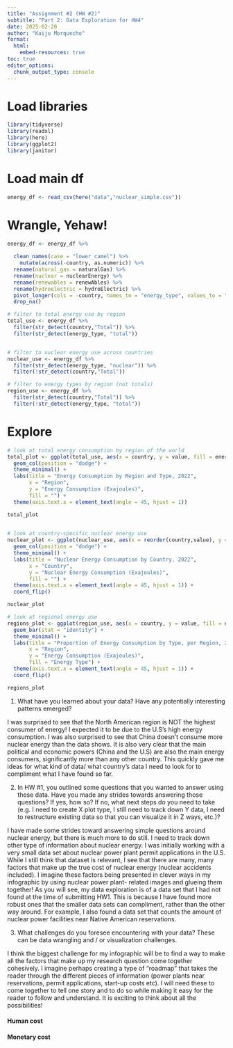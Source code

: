 ```yaml
---
title: "Assignment #2 (HW #2)"
subtitle: "Part 2: Data Exploration for HW4"
date: 2025-02-20
author: "Kaiju Morquecho"
format:
  html: 
    embed-resources: true
toc: true
editor_options: 
  chunk_output_type: console
---
```


# Load libraries
```r
library(tidyverse)
library(readxl)
library(here)
library(ggplot2)
library(janitor)
```

# Load main df
```r
energy_df <- read_csv(here("data","nuclear_simple.csv"))
```

# Wrangle, Yehaw!
```r
energy_df <- energy_df %>%
  
  clean_names(case = "lower_camel") %>%
    mutate(across(-country, as.numeric)) %>%
  rename(natural_gas = naturalGas) %>%
  rename(nuclear = nuclearEnergy) %>%
  rename(renewables = renewAbles) %>%
  rename(hydroelectric = hydroElectric) %>%
  pivot_longer(cols = -country, names_to = "energy_type", values_to = "value") %>%
  drop_na()
```


```r

# filter to total energy use by region
total_use <- energy_df %>%
  filter(str_detect(country,"Total")) %>%
  filter(str_detect(energy_type, "total"))


# filter to nuclear energy use across countries
nuclear_use <- energy_df %>%
  filter(str_detect(energy_type, "nuclear")) %>%
  filter(!str_detect(country,"Total"))

# filter to energy types by region (not totals)
region_use <- energy_df %>%
  filter(str_detect(country,"Total")) %>%
  filter(!str_detect(energy_type, "total"))


```

# Explore 
```r
# look at total energy consumption by region of the world
total_plot <- ggplot(total_use, aes(x = country, y = value, fill = energy_type)) +
  geom_col(position = "dodge") +  
  theme_minimal() +
  labs(title = "Energy Consumption by Region and Type, 2022",
       x = "Region",
       y = "Energy Consumption (Exajoules)",
       fill = "") +
  theme(axis.text.x = element_text(angle = 45, hjust = 1)) 

total_plot
  
```

```r
# look at country-specific nuclear energy use
nuclear_plot <- ggplot(nuclear_use, aes(x = reorder(country,value), y = value, fill = energy_type)) +
  geom_col(position = "dodge") +  
  theme_minimal() +
  labs(title = "Nuclear Energy Consumption by Country, 2022",
       x = "Country",
       y = "Nuclear Energy Consumption (Exajoules)",
       fill = "") +
  theme(axis.text.x = element_text(angle = 45, hjust = 1)) +
  coord_flip()

nuclear_plot
```

```r
# look at regional energy use 
regions_plot <- ggplot(region_use, aes(x = country, y = value, fill = energy_type)) +
  geom_bar(stat = "identity") +  
  theme_minimal() +
  labs(title = "Proportion of Energy Consumption by Type, per Region, 2022",
       x = "Region",
       y = "Energy Consumption (Exajoules)",
       fill = "Energy Type") +
  theme(axis.text.x = element_text(angle = 45, hjust = 1)) +
  coord_flip()

regions_plot
```

1. What have you learned about your data? Have any potentially interesting patterns emerged?

I was surprised to see that the North American region is NOT the highest consumer of energy! I expected it to be due to the U.S's high energy consumption. I was also surprised to see that China doesn't consume more nuclear energy than the data shows. It is also very clear that the main political and economic powers (China and the U.S) are also the main energy consumers, significantly more than any other country. This quickly gave me ideas for what kind of data/ what country's data I need to look for to compliment what I have found so far. 

2. In HW #1, you outlined some questions that you wanted to answer using these data. Have you made any strides towards answering those questions? If yes, how so? If no, what next steps do you need to take (e.g. I need to create X plot type, I still need to track down Y data, I need to restructure existing data so that you can visualize it in Z ways, etc.)?

I have made some strides toward answering simple questions around nuclear energy, but there is much more to do still. I need to track down other type of information about nuclear energy. I was initially working with a very small data set about nuclear power plant permit applications in the U.S. While I still think that dataset is relevant, I see that there are many, many factors that make up the true cost of nuclear energy (nuclear accidents included). I imagine these factors being presented in clever ways in my infographic by using nuclear power plant- related images and glueing them together! As you will see, my data exploration is of a data set that I had not found at the time of submitting HW1. This is because I have found more robust ones that the smaller data sets can compliment, rather than the other way around. For example, I also found a data set that counts the amount of nuclear power facilities near Native American reservations.  

3. What challenges do you foresee encountering with your data? These can be data wrangling and / or visualization challenges.

I think the biggest challenge for my infographic will be to find a way to make all the factors that make up my research question come together cohesively. I imagine perhaps creating a type of "roadmap" that takes the reader through the different pieces of information (power plants near reservations, permit applications, start-up costs etc). I will need these to come together to tell one story and to do so while making it easy for the reader to follow and understand. It is exciting to think about all the possibilities! 


#### Human cost
#### Monetary cost
#### 

